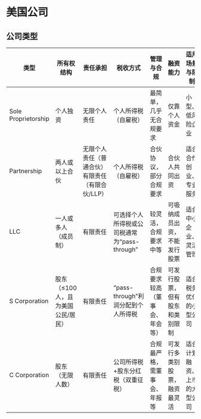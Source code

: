 # 美国公司

## 公司类型

| 类型                 | 所有权结构              | 责任承担         | 税收方式                | 管理与合规               | 融资能力                 | 适用场景与限制            |
|----------------------|-------------------------|------------------|-------------------------|--------------------------|--------------------------|---------------------------|
| Sole Proprietorship  | 个人独资                | 无限个人责任     | 个人所得税（自雇税）    | 最简单，几乎无合规要求   | 仅靠个人资金             | 小型、低风险企业          |
| Partnership          | 两人或以上合伙          | 无限个人责任（普通合伙）有限责任（有限合伙/LLP） | 个人所得税（自雇税）    | 合伙协议，部分合规要求     | 合伙人共同出资            | 适合合作创业、专业服务     |
| LLC                  | 一人或多人（成员制）    | 有限责任         | 可选择个人所得税或公司税通常为“pass-through” | 较灵活，合规要求中等      | 可吸纳成员出资，不能发行股票 | 适合中小企业、灵活管理     |
| S Corporation        | 股东（≤100人，且为美国公民/居民） | 有限责任         | “pass-through”利润分配到个人所得税 | 合规要求较高（董事会、年会等） | 可发行股票，但有股东和类别限制 | 适合税务优化的小型公司     |
| C Corporation        | 股东（无限人数）        | 有限责任         | 公司所得税+股东分红税（双重征税） | 合规最严格，需董事会、年报等 | 可发行多类别股票，融资最灵活 | 适合计划融资、上市的大型公司 |

